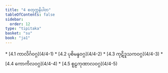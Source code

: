 ```yaml
---
title: "4 စတုက္ကနိပါတ"
tableOfContents: false
sidebar:
  order: 12
type: "tipitaka"
basket: "su"
book: "ja1"
---
```



<DynamicBreadcrumb />



<TableOfContents book="ja1" section="4">
* [4.1 ကာလိင်္ဂဝဂ္ဂ](4/4-1)
* [4.2 ပုစိမန္ဒဝဂ္ဂ](4/4-2)
* [4.3 ကုဋိဒူသကဝဂ္ဂ](4/4-3)
* [4.4 ကောကိလဝဂ္ဂ](4/4-4)
* [4.5 စူဠကုဏာလဝဂ္ဂ](4/4-5)
</TableOfContents>